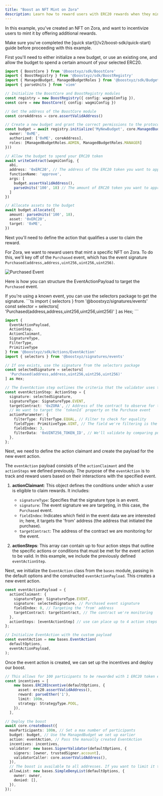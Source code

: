 ```yaml
---
title: "Boost an NFT Mint on Zora"
description: Learn how to reward users with ERC20 rewards when they mint an NFT on Zora.
---
```


In this example, you've created an NFT on Zora, and want to incentivize users to mint it by offering additional rewards.

<Warning>
Make sure you've completed the [quick start](/v2/boost-sdk/quick-start) guide before proceeding with this example.
</Warning>

First you'll need to either initialize a new budget, or use an existing one, and allow the budget to spend a certain amount of your selected ERC20.

```ts
import { BoostCore } from '@boostxyz/sdk/BoostCore'
import { BoostRegistry } from '@boostxyz/sdk/BoostRegistry'
import { ManagedBudget, ManagedBudgetRoles } from '@boostxyz/sdk/Budgets/ManagedBudget'
import { parseUnits } from 'viem'

// Initialize the BoostCore and BoostRegistry modules
const registry = new BoostRegistry({ config: wagmiConfig }),
const core = new BoostCore({ config: wagmiConfig })

// Get the address of the BoostCore module
const coreAddress = core.assertValidAddress()

// Create a new budget and grant the correct permissions to the protocol
const budget = await registry.initialize('MyNewBudget', core.ManagedBudget({
  owner: '0xME',
  authorized: ['0xME', coreAddress],
  roles: [ManagedBudgetRoles.ADMIN, ManagedBudgetRoles.MANAGER]
}))

// Allow the budget to spend your ERC20 token
await writeContract(wagmiConfig, {
  abi,
  address: '0xERC20', // The address of the ERC20 token you want to approve
  functionName: 'approve',
  args: [
    budget.assertValidAddress(),
    parseUnits('100', 18) // The amount of ERC20 token you want to approve
  ]
})

// Allocate assets to the budget
await budget.allocate({
  amount: parseUnits('100', 18),
  asset: '0xERC20',
  target: '0xME',
})
```

Next you'll need to define the action that qualifies a user to claim the reward.

For Zora, we want to reward users that mint a specific NFT on Zora. To do this, we'll key off of the `Purchased` event, 
which has the event signature `Purchased(address,address,uint256,uint256,uint256)`.

<Frame caption="'Purchased' Event Structure. Take note of the tokenId field which is at index 3.">
  <img src="/assets/event-purchased.png" alt="Purchased Event" />
</Frame>

Here is how you can structure the EventActionPayload to target the `Purchased` event.

<Tip>
  If you're using a known event, you can use the selectors package to get the signature.
    ```ts
    import { selectors } from '@boostxyz/signatures/events'
    const selector = selectors[
      'Purchased(address,address,uint256,uint256,uint256)'
    ] as Hex;
    ```
</Tip>

```ts
import { 
  EventActionPayload, 
  ActionStep, 
  ActionClaimant, 
  SignatureType, 
  FilterType, 
  PrimitiveType 
} from '@boostxyz/sdk/Actions/EventAction'
import { selectors } from '@boostxyz/signatures/events'

// If one exists, use the signature from the selectors package
const selectedSignature = selectors[
  'Purchased(address,address,uint256,uint256,uint256)'
] as Hex;

// The EventAction step outlines the criteria that the validator uses to determine eligibility for reward redemption.
const eventActionStep: ActionStep = {
  signature: selectedSignature,
  signatureType: SignatureType.EVENT,
  targetContract: '0xZORA', // Address of the contract to observe for the event
  // We want to target the `tokenId` property on the Purchase event
  actionParameter: {
    filterType: FilterType.EQUAL, // Filter to check for equality
    fieldType: PrimitiveType.UINT, // The field we're filtering is the tokenId
    fieldIndex: 3,
    filterData: '0xUINT256_TOKEN_ID', // We'll validate by comparing purchase events with a token ID that equals the this field
  },
};

```


Next, we need to define the action claimant and create the payload for the new event action.

The `eventAction` payload consists of the `actionClaimant` and the `actionSteps` we defined previously. 
The purpose of the `eventAction` is to track and reward users based on their interactions with the specified event.

1. **actionClaimant**: This object defines the conditions under which a user is eligible to claim rewards. It includes:
   - `signatureType`: Specifies that the signature type is an event.
   - `signature`: The event signature we are targeting, in this case, the `Purchased` event.
   - `fieldIndex`: Indicates which field in the event data we are interested in; here, it targets the 'from' address (the address that initiated the purchase).
   - `targetContract`: The address of the contract we are monitoring for the event.

2. **actionSteps**: This array can contain up to four action steps that outline the specific actions or conditions that must be met for the event action to be valid. In this example, we include the previously defined `eventActionStep`.

Next, we initialize the `EventAction` class from the `bases` module, passing in the default options and the constructed `eventActionPayload`. This creates a new event action.

```ts
const eventActionPayload = {
  actionClaimant: {
    signatureType: SignatureType.EVENT,
    signature: selectedSignature, // Purchased event signature
    fieldIndex: 0, // Targeting the 'from' address
    targetContract: targetContract, // The contract we're monitoring
  },
  actionSteps: [eventActionStep] // use can place up to 4 action steps
};

// Initialize EventAction with the custom payload
const eventAction = new bases.EventAction(
  defaultOptions,
  eventActionPayload,
);
```

Once the event action is created, we can set up the incentives and deploy our boost.

```ts
// This allows for 100 participants to be rewarded with 1 ERC20 token each
const incentives = [
    new bases.ERC20Incentive(defaultOptions, {
      asset: erc20.assertValidAddress(),
      reward: parseEther('1'),
      limit: 100n,
      strategy: StrategyType.POOL,
    }),
  ],
```

```ts
// Deploy the boost
await core.createBoost({
  maxParticipants: 100n, // Set a max number of participants
  budget: budget, // Use the ManagedBudget we set up earlier
  action: eventAction, // Pass the manually created EventAction
  incentives: incentives,
  validator: new bases.SignerValidator(defaultOptions, {
    signers: [owner, trustedSigner.account],
    validatorCaller: core.assertValidAddress(), 
  }),
  // The boost is available to all addresses. If you want to limit it to a specific address, you can use a SimpleAllowList
  allowList: new bases.SimpleDenyList(defaultOptions, {
    owner: owner,
    denied: [],
  }),
});
```
